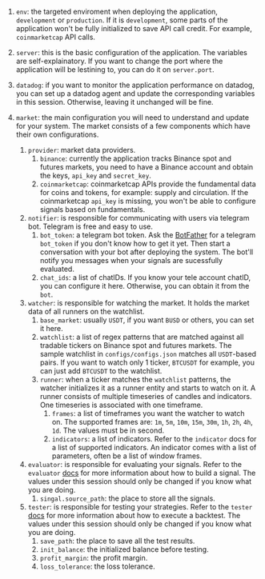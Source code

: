 
1. `env`: the targeted enviroment when deploying the application, `development` or `production`. If it is `development`, some parts of the application won't be fully initialized to save API call credit. For example, `coinmarketcap` API calls.

3. `server`: this is the basic configuration of the application. The variables are self-explainatory. If you want to change the port where the application will be lestining to, you can do it on `server.port`. 

4. `datadog`: if you want to monitor the application performance on datadog, you can set up a datadog agent and update the corresponding variables in this session. Otherwise, leaving it unchanged will be fine.

5. `market`: the main configuration you will need to understand and update for your system. The market consists of a few components which have their own configurations. 
    1. `provider`: market data providers.
        1. `binance`: currently the application tracks Binance spot and futures markets,  you need to have a Binance account and obtain the keys, `api_key` and `secret_key`.
        2. `coinmarketcap`: coinmarketcap APIs provide the fundamental data for coins and tokens, for example: supply and circulation. If the coinmarketcap `api_key` is missing, you won't be able to configure signals based on fundamentals.
    2. `notifier`: is responsible for communicating with users via telegram bot. Telegram is free and easy to use. 
        1. `bot_token`: a telegram bot token. Ask the [BotFather](https://core.telegram.org/bots) for a telegram `bot_token` if you don't know how to get it yet. Then start a conversation with your bot after deploying the system. The bot'll notify you messages when your signals are sucessfully evaluated.
        2. `chat_ids`: a list of chatIDs. If you know your tele account chatID, you can configure it here. Otherwise, you can obtain it from the `bot`.
    3. `watcher`: is responsible for watching the market. It holds the market data of all runners on the watchlist. 
        1. `base_market`: usually `USDT`, if you want `BUSD` or others, you can set it here. 
        2. `watchlist`: a list of regex patterns that are matched against all tradable tickers on Binance spot and futures markets. The sample watchlist in `configs/configs.json` matches all `USDT`-based pairs. If you want to watch only 1 ticker, `BTCUSDT` for example, you can just add `BTCUSDT` to the watchlist.
        3. `runner`: when a ticker matches the `watchlist` patterns, the watcher initializes it as a runner entity and starts to watch on it. A runner consists of multiple timeseries of candles and indicators. One timeseries is associated with one timeframe. 
            1. `frames`: a list of timeframes you want the watcher to watch on. The supported frames are: `1m`, `5m`, `10m`, `15m`, `30m`, `1h`, `2h`, `4h`, `1d`. The values must be in second. 
            2. `indicators`: a list of indicators. Refer to the `indicator` docs for a list of supported indicators. An indicator comes with a list of parameters, often be a list of window frames.
    4. `evaluator`: is responsible for evaluating your signals. Refer to the `evaluator` [docs]() for more information about how to build a signal. The values under this session should only be changed if you know what you are doing. 
        1. `singal.source_path`: the place to store all the signals. 
    5. `tester`: is responsible for testing your strategies. Refer to the `tester` [docs]() for more information about how to execute a backtest. The values under this session should only be changed if you know what you are doing.
        1. `save_path`: the place to save all the test results.
        2. `init_balance`: the initialized balance before testing.
        2. `profit_margin`: the profit margin.
        4. `loss_tolerance`: the loss tolerance.

